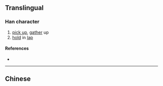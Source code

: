 {{also|擷}}
{{character info/new}}
==Translingual==

===Han character===
{{Han char|rn=64|rad=手|as=12|sn=15|four=|canj=QGRO|ids=⿰扌颉}}

# [[pick up]], [[gather]] up
# [[hold]] in [[lap]]

====References====
* {{Han ref|kx=0457.161|hdz=31953.030|uh=64B7|ud=25783}}

----

==Chinese==
{{zh-see|擷}}